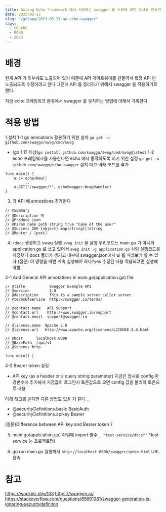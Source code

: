 ```yaml
---
title: Golang Echo framework 에서 사용하는 swagger 를 사용해 API 문서를 만들자
date: 2023-03-13
slug: "/golang/2023-03-13-go-echo-swagger"
tags:
  - GOLANG
  - ECHO
  - 2023
---
```


# 배경
현재 API 가 외부에도 노출되어 있기 때문에
API 게이트웨이를 만들어서 특정 API 만 노출되도록 수정하려고 한다
그전에 API 를 정리하기 위해서 swagger 를 적용하기로 했다.

지금 echo 프레임워크 환경에서 swagger 를 설치하는 방법에 대해서 기록한다

# 적용 방법

1.설치
1-1 go annoations 활용하기 위한 설치
`go get -u github.com/swaggo/swag/cmd/swag`
* (go 1.17 이상)`go install github.com/swaggo/swag/cmd/swag@latest`
1-2 echo 프레임워크를 사용한다면 echo 에서 동작하도록 하기 위한 설정
`go get -u github.com/swaggo/echo-swagger` 설치 하고 아래 코드를 추가

```
func main() {
    e := echo/New()
        ...
    e.GET("/swagger/*", echoSwagger.WrapHandler)
}
```

3. 각 API 에 annoations 추가한다
```
// @Summary
// @Description 개
// @Produce json
// @Param name path string true "name of the user"
// @Success 200 {object} map[string][]string
// @Router / [post]
```



4. `/docs` 생성하고 swag 실행
`swag init` 을 실행
우리코드느 main.go 가 아니라 application.go 로 쓰고 있어서
`swag init -g application.go` 처럼 실행코드를 지정햇다
docs 폴더가 생기고 내부에 swagger.json에서 ui 를 미리보기 할 수 있다
(질문) 이 명령을 매번 계속 실행해야 하나?yes
수정된 내용 적용되려면 실행해야함

4-1 Add General API annotations in main.go(application.go) file
```
// @title           Swagger Example API
// @version         1.0
// @description     This is a sample server celler server.
// @termsOfService  http://swagger.io/terms/

// @contact.name   API Support
// @contact.url    http://www.swagger.io/support
// @contact.email  support@swagger.io

// @license.name  Apache 2.0
// @license.url   http://www.apache.org/licenses/LICENSE-2.0.html

// @host      localhost:8080
// @BasePath  /api/v1
// @Schemes http

func main() {
```

4-2 Bearer token  설정
- API key (as a header or a query string parameter)
지금은 임시로 config 환경변수에 추가해서 지정값이 로그인시 토큰값으로 오면 config 값을 불러와 토큰으로 사용

아래 태그를 쓴다면 다른 방법도 있을 거 같다 ..
* @securityDefinitions.basic  BasicAuth
* @securityDefinitions.apikey Bearer

(질문)Difference between API key and Bearer token ?

5. main.go(application.go) 파일에 import 필수
`_ "test-service/docs""` *test-service 는 프로젝트명)

6. go run main.go 실행해서
`http://localhost:8000/swagger/index.html` URL 접속

# 참고
https://wookiist.dev/103
https://swagger.io/
https://stackoverflow.com/questions/65691081/swagger-generation-is-ignoring-securitydefiniton